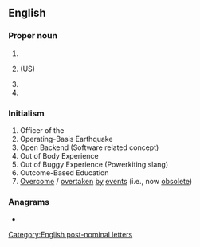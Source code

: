 {{also|obe|obe-|o bé}}
==English==

===Proper noun===
{{en-proper noun}}

# {{initialism of|{{w|Office of Bilingual Education}}}}
# {{initialism of|{{w|Office of Business Economics}}}} (US)
# {{initialism of|{{w|Oregon Board of Education}}}}
# {{initialism of|{{w|Ottawa Board Of Education}}}}

===Initialism===
{{rfc-header|Initialism}}
{{head|en|initialism}}

# Officer of the {{w|Order of the British Empire}}
# Operating-Basis Earthquake
# Open Backend (Software related concept)
# Out of Body Experience
# Out of Buggy Experience (Powerkiting slang)
# Outcome-Based Education
# [[overcome|Overcome]] / [[overtaken]] [[by]] [[events]] (i.e., now [[obsolete]])

===Anagrams===
* {{anagrams|en|a=beo|BEO|BOE|BoE|Boe|EOB|OEB}}

[[Category:English post-nominal letters]]